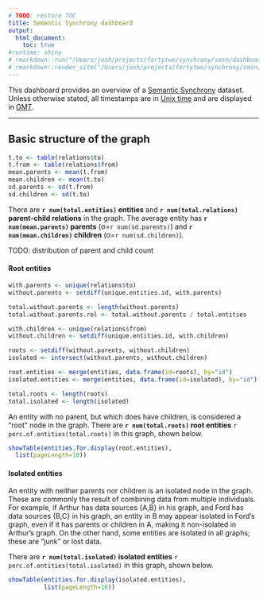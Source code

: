 ```yaml
---
# TODO: restore TOC
title: Semantic Synchrony dashboard
output:
  html_document:
    toc: true
#runtime: shiny
# rmarkdown::run("/Users/josh/projects/fortytwo/synchrony/smsn/dashboard")
# rmarkdown::render_site("/Users/josh/projects/fortytwo/synchrony/smsn/dashboard")
---
```


This dashboard provides an overview of a [Semantic Synchrony](https://github.com/synchrony/smsn) dataset.
Unless otherwise stated, all timestamps are in [Unix time](https://en.wikipedia.org/wiki/Unix_time) and are displayed in [GMT](https://en.wikipedia.org/wiki/Greenwich_Mean_Time).

---

## Basic structure of the graph

```r
t.to <- table(relations$to)
t.from <- table(relations$from)
mean.parents <- mean(t.from)
mean.children <- mean(t.to)
sd.parents <- sd(t.from)
sd.children <- sd(t.to)
```

There are **`r num(total.entities)` entities** and **`r num(total.relations)` parent-child relations** in the graph.
The average entity has **`r num(mean.parents)` parents** (&sigma;=`r num(sd.parents)`) and **`r num(mean.children)` children** (&sigma;=`r num(sd.children)`).

TODO: distribution of parent and child count

#### Root entities

```r
with.parents <- unique(relations$to)
without.parents <- setdiff(unique.entities.id, with.parents)

total.without.parents <- length(without.parents)
total.without.parents.rel <- total.without.parents / total.entities

with.children <- unique(relations$from)
without.children <- setdiff(unique.entities.id, with.children)

roots <- setdiff(without.parents, without.children)
isolated <- intersect(without.parents, without.children)

root.entities <- merge(entities, data.frame(id=roots), by="id")
isolated.entities <- merge(entities, data.frame(id=isolated), by="id")

total.roots <- length(roots)
total.isolated <- length(isolated)
```

An entity with no parent, but which does have children, is considered a "root" node in the graph. There are **`r num(total.roots)` root entities** `r perc.of.entities(total.roots)` in this graph, shown below.

```r
showTable(entities.for.display(root.entities),
  list(pageLength=10))
```

#### Isolated entities

An entity with neither parents nor children is an isolated node in the graph. These are commonly the result of combining data from multiple individuals.
For example, if Arthur has data sources {A,B} in his graph, and Ford has data sources {B,C} in his graph, an entity in B may appear isolated in Ford's graph, even if it has parents or children in A, making it non-isolated in Arthur's graph.
On the other hand, some entities are isolated in all graphs; these are "junk" or lost data.

There are **`r num(total.isolated)` isolated entities** `r perc.of.entities(total.isolated)` in this graph, shown below.

```r
showTable(entities.for.display(isolated.entities),
          list(pageLength=10))
```

